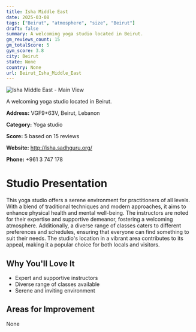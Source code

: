 ```yaml
---
title: Isha Middle East
date: 2025-03-08
tags: ["Beirut", "atmosphere", "size", "Beirut"]  
draft: false
summary: A welcoming yoga studio located in Beirut.
gm_reviews_count: 15
gm_totalScore: 5
gym_score: 3.8
city: Beirut
state: None
country: None
url: Beirut_Isha_Middle_East
---
```


<div className="aspect-[16/9] relative my-8">
  <img 
    src="https://streetviewpixels-pa.googleapis.com/v1/thumbnail?panoid=_EtKHBREQcTWxj2-rVRJYg&cb_client=search.gws-prod.gps&w=408&h=240&yaw=143.57033&pitch=0&thumbfov=100"
    alt="Isha Middle East - Main View"
    className="object-cover absolute inset-0 w-full h-full rounded-lg"
  />
</div>

A welcoming yoga studio located in Beirut.

**Address:** VGF9+63V, Beirut, Lebanon

**Category:** Yoga studio

**Score:** 5 based on 15 reviews

**Website:** http://isha.sadhguru.org/

**Phone:** +961 3 747 178

# Studio Presentation

This yoga studio offers a serene environment for practitioners of all levels. With a blend of traditional techniques and modern approaches, it aims to enhance physical health and mental well-being. The instructors are noted for their expertise and supportive demeanor, fostering a welcoming atmosphere. Additionally, a diverse range of classes caters to different preferences and schedules, ensuring that everyone can find something to suit their needs. The studio's location in a vibrant area contributes to its appeal, making it a popular choice for both locals and visitors.

## Why You'll Love It

- Expert and supportive instructors
- Diverse range of classes available
- Serene and inviting environment

## Areas for Improvement

None

<div className="grid grid-cols-1 xl:grid-cols-2 gap-4 my-8">

</div>